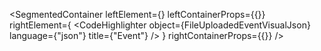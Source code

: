 
<SegmentedContainer
  leftElement={<FileUploadedEventDesc />}
  leftContainerProps={{}}
  rightElement={
    <CodeHighlighter
      object={FileUploadedEventVisualJson}
      language={"json"}
      title={"Event"}
    />
  }
  rightContainerProps={{}}
/>
